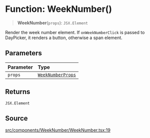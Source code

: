 # Function: WeekNumber()

> **WeekNumber**(`props`): `JSX.Element`

Render the week number element. If `onWeekNumberClick` is passed to
DayPicker, it renders a button, otherwise a span element.

## Parameters

| Parameter | Type |
| :------ | :------ |
| `props` | [`WeekNumberProps`](/api/latest/interfaces/WeekNumberProps.mdx) |

## Returns

`JSX.Element`

## Source

[src/components/WeekNumber/WeekNumber.tsx:19](https://github.com/gpbl/react-day-picker/blob/6515ed496/src/components/WeekNumber/WeekNumber.tsx#L19)
